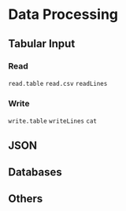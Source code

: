 # Data Processing {#process}

## Tabular Input

### Read

`read.table`
`read.csv`
`readLines`

### Write

`write.table`
`writeLines`
`cat`

## JSON

## Databases

## Others



